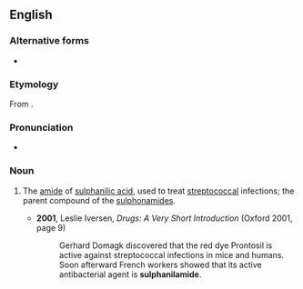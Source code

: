 ==English==

===Alternative forms===
* {{l|en|sulfanilamide}}

===Etymology===
From {{m|en|sulphanilic}} {{m|en|amide}}.

===Pronunciation===
* {{IPA|en|/sʌlfəˈnɪləmaɪd/}}

===Noun===
{{en-noun|~}}

# {{lb|en|British spelling|pharmacology}} The [[amide]] of [[sulphanilic acid]], used to treat [[streptococcal]] infections; the parent compound of the [[sulphonamide]]s.
#* '''2001''', Leslie Iversen, ''Drugs: A Very Short Introduction'' (Oxford 2001, page 9)
#*: Gerhard Domagk discovered that the red dye Prontosil is active against streptococcal infections in mice and humans. Soon afterward French workers showed that its active antibacterial agent is '''sulphanilamide'''.